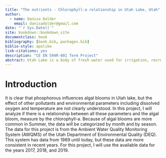 ```yaml
--- 
title: "The nutrients - Chlorophyll-a relationship in Utah Lake, Utah"
author:
  - name: Danisa Dolder
    email: danisadolder@gmail.com
date: "`r Sys.Date()`"
site: bookdown::bookdown_site
documentclass: book
bibliography: [book.bib, packages.bib]
biblio-style: apalike
link-citations: yes
description: "CE EN 594R-001 Term Project"
abstract: Utah Lake is a body of fresh water used for irrigation, recreation, and potable water supply. The first pioneer settlements, that found the necessary water resources to live in this arid area, produced a change in land use, impacting ecosystems, including the aquatic one. 
---
```


# Introduction

It is clear that phosphorous influences algal blooms in Utah lake, but the effect of other pollutants and environmental parameters including dissolved oxygen and temperature are not clearly understood. In this project, I will analyze if there is a relationship between all these parameters and the algal bloom, measure by the chlorophyll-a. Because of algal blooms are more common in Summer, the data will be categorized by month and by season. The data for this project is from the Ambient Water Quality Monitoring System (AWQMS) of the Utah Department of Environmental Quality (DEQ). This system has data from 1989 until today, but these data are more consistent in recent years. For this project, I will use the available data for the years 2017, 2018, and 2019.
